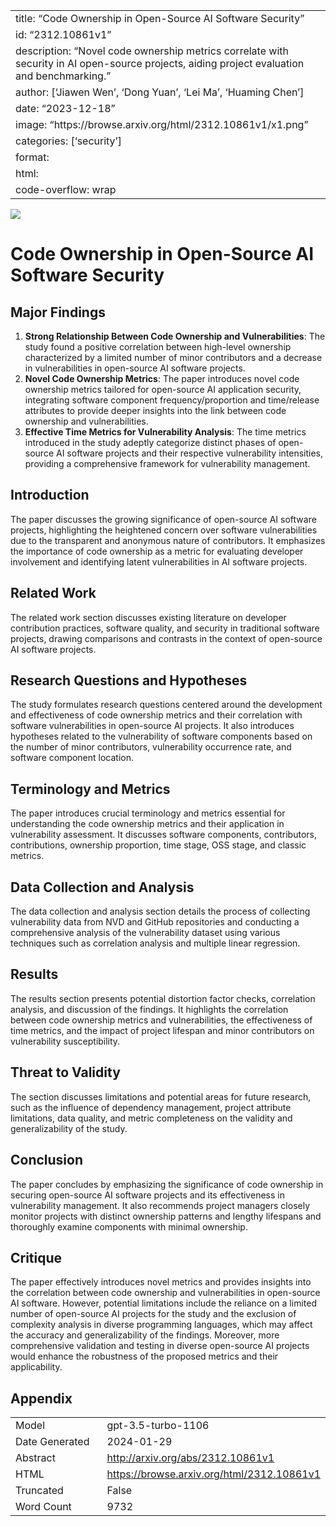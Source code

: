 
---
title: "Code Ownership in Open-Source AI Software Security"
id: "2312.10861v1"
description: "Novel code ownership metrics correlate with security in AI open-source projects, aiding project evaluation and benchmarking."
author: ['Jiawen Wen', 'Dong Yuan', 'Lei Ma', 'Huaming Chen']
date: "2023-12-18"
image: "https://browse.arxiv.org/html/2312.10861v1/x1.png"
categories: ['security']
format:
  html:
    code-overflow: wrap
---

![](https://browse.arxiv.org/html/2312.10861v1/x1.png)

# Code Ownership in Open-Source AI Software Security

## Major Findings
1. **Strong Relationship Between Code Ownership and Vulnerabilities**: The study found a positive correlation between high-level ownership characterized by a limited number of minor contributors and a decrease in vulnerabilities in open-source AI software projects.
2. **Novel Code Ownership Metrics**: The paper introduces novel code ownership metrics tailored for open-source AI application security, integrating software component frequency/proportion and time/release attributes to provide deeper insights into the link between code ownership and vulnerabilities.
3. **Effective Time Metrics for Vulnerability Analysis**: The time metrics introduced in the study adeptly categorize distinct phases of open-source AI software projects and their respective vulnerability intensities, providing a comprehensive framework for vulnerability management.

## Introduction
The paper discusses the growing significance of open-source AI software projects, highlighting the heightened concern over software vulnerabilities due to the transparent and anonymous nature of contributors. It emphasizes the importance of code ownership as a metric for evaluating developer involvement and identifying latent vulnerabilities in AI software projects.

## Related Work
The related work section discusses existing literature on developer contribution practices, software quality, and security in traditional software projects, drawing comparisons and contrasts in the context of open-source AI software projects.

## Research Questions and Hypotheses
The study formulates research questions centered around the development and effectiveness of code ownership metrics and their correlation with software vulnerabilities in open-source AI projects. It also introduces hypotheses related to the vulnerability of software components based on the number of minor contributors, vulnerability occurrence rate, and software component location.

## Terminology and Metrics
The paper introduces crucial terminology and metrics essential for understanding the code ownership metrics and their application in vulnerability assessment. It discusses software components, contributors, contributions, ownership proportion, time stage, OSS stage, and classic metrics.

## Data Collection and Analysis
The data collection and analysis section details the process of collecting vulnerability data from NVD and GitHub repositories and conducting a comprehensive analysis of the vulnerability dataset using various techniques such as correlation analysis and multiple linear regression.

## Results
The results section presents potential distortion factor checks, correlation analysis, and discussion of the findings. It highlights the correlation between code ownership metrics and vulnerabilities, the effectiveness of time metrics, and the impact of project lifespan and minor contributors on vulnerability susceptibility.

## Threat to Validity
The section discusses limitations and potential areas for future research, such as the influence of dependency management, project attribute limitations, data quality, and metric completeness on the validity and generalizability of the study.

## Conclusion
The paper concludes by emphasizing the significance of code ownership in securing open-source AI software projects and its effectiveness in vulnerability management. It also recommends project managers closely monitor projects with distinct ownership patterns and lengthy lifespans and thoroughly examine components with minimal ownership.

## Critique
The paper effectively introduces novel metrics and provides insights into the correlation between code ownership and vulnerabilities in open-source AI software. However, potential limitations include the reliance on a limited number of open-source AI projects for the study and the exclusion of complexity analysis in diverse programming languages, which may affect the accuracy and generalizability of the findings. Moreover, more comprehensive validation and testing in diverse open-source AI projects would enhance the robustness of the proposed metrics and their applicability.

## Appendix

|          |          |
|----------|----------|
| Model     | gpt-3.5-turbo-1106       |
| Date Generated     | 2024-01-29       |
| Abstract | [http://arxiv.org/abs/2312.10861v1](http://arxiv.org/abs/2312.10861v1)        |
| HTML     | [https://browse.arxiv.org/html/2312.10861v1](https://browse.arxiv.org/html/2312.10861v1)       |
| Truncated       | False       |
| Word Count       | 9732       |